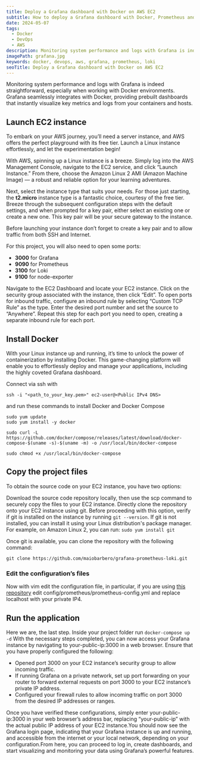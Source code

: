```yaml
---
title: Deploy a Grafana dashboard with Docker on AWS EC2
subtitle: How to deploy a Grafana dashboard with Docker, Prometheus and Loki
date: 2024-05-07
tags:
  - Docker
  - DevOps
  - AWS
description: Monitoring system performance and logs with Grafana is indeed straightforward, especially when working with Docker environments.
imagePath: grafana.jpg
keywords: docker, devops, aws, grafana, prometheus, loki
seoTitle: Deploy a Grafana dashboard with Docker on AWS EC2
---
```


Monitoring system performance and logs with Grafana is indeed straightforward, especially when working with Docker environments. Grafana seamlessly integrates with Docker, providing prebuilt dashboards that instantly visualize key metrics and logs from your containers and hosts.

## Launch EC2 instance
To embark on your AWS journey, you’ll need a server instance, and AWS offers the perfect playground with its free tier. Launch a Linux instance effortlessly, and let the experimentation begin!

With AWS, spinning up a Linux instance is a breeze. Simply log into the AWS Management Console, navigate to the EC2 service, and click “Launch Instance.” From there, choose the Amazon Linux 2 AMI (Amazon Machine Image) — a robust and reliable option for your learning adventures.

Next, select the instance type that suits your needs. For those just starting, the **t2.micro** instance type is a fantastic choice, courtesy of the free tier. Breeze through the subsequent configuration steps with the default settings, and when prompted for a key pair, either select an existing one or create a new one. This key pair will be your secure gateway to the instance.

Before launching your instance don’t forget to create a key pair and to allow traffic from both SSH and Internet.

For this project, you will also need to open some ports:
- **3000** for Grafana
- **9090** for Prometheus
- **3100** for Loki
- **9100** for node-exporter

Navigate to the EC2 Dashboard and locate your EC2 instance. Click on the security group associated with the instance, then click “Edit”. To open ports for inbound traffic, configure an inbound rule by selecting “Custom TCP Rule” as the type. Enter the desired port number and set the source to “Anywhere”. Repeat this step for each port you need to open, creating a separate inbound rule for each port.

## Install Docker
With your Linux instance up and running, it’s time to unlock the power of containerization by installing Docker.
This game-changing platform will enable you to effortlessly deploy and manage your applications, including the highly coveted Grafana dashboard.

Connect via ssh with

`ssh -i "<path_to_your_key.pem>" ec2-user@<Public IPv4 DNS>`

and run these commands to install Docker and Docker Compose

```
sudo yum update
sudo yum install -y docker

sudo curl -L https://github.com/docker/compose/releases/latest/download/docker-compose-$(uname -s)-$(uname -m) -o /usr/local/bin/docker-compose

sudo chmod +x /usr/local/bin/docker-compose
```

## Copy the project files
To obtain the source code on your EC2 instance, you have two options:

Download the source code repository locally, then use the scp command to securely copy the files to your EC2 instance.
Directly clone the repository onto your EC2 instance using git. Before proceeding with this option, verify if git is installed on the instance by running `git --version`.
If git is not installed, you can install it using your Linux distribution's package manager.
For example, on Amazon Linux 2, you can run: `sudo yum install git`

Once git is available, you can clone the repository with the following command:

`git clone https://github.com/maiobarbero/grafana-prometheus-loki.git`

### Edit the configuration’s files
Now with vim edit the configuration file, in particular, if you are using [this repository](https://github.com/maiobarbero/grafana-prometheus-loki) edit config/prometheus/prometheus-config.yml and replace localhost with your private IP4.

## Run the application
Here we are, the last step. Inside your project folder run `docker-compose up -d`
With the necessary steps completed, you can now access your Grafana instance by navigating to your-public-ip:3000 in a web browser.
Ensure that you have properly configured the following:

- Opened port 3000 on your EC2 instance’s security group to allow incoming traffic.
- If running Grafana on a private network, set up port forwarding on your router to forward external requests on port 3000 to your EC2 instance’s private IP address.
- Configured your firewall rules to allow incoming traffic on port 3000 from the desired IP addresses or ranges.

Once you have verified these configurations, simply enter your-public-ip:3000 in your web browser’s address bar, replacing “your-public-ip” with the actual public IP address of your EC2 instance.You should now see the Grafana login page, indicating that your Grafana instance is up and running, and accessible from the internet or your local network, depending on your configuration.From here, you can proceed to log in, create dashboards, and start visualizing and monitoring your data using Grafana’s powerful features.
